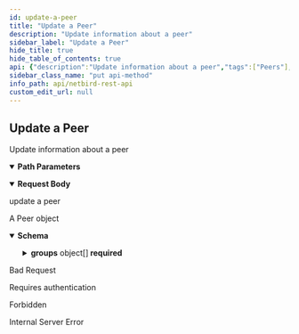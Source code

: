 ```yaml
---
id: update-a-peer
title: "Update a Peer"
description: "Update information about a peer"
sidebar_label: "Update a Peer"
hide_title: true
hide_table_of_contents: true
api: {"description":"Update information about a peer","tags":["Peers"],"security":[{"BearerAuth":[]},{"TokenAuth":[]}],"parameters":[{"in":"path","name":"peerId","required":true,"schema":{"type":"string"},"description":"The unique identifier of a peer"}],"requestBody":{"description":"update a peer","content":{"application/json":{"schema":{"type":"object","properties":{"name":{"type":"string"},"ssh_enabled":{"type":"boolean"},"login_expiration_enabled":{"type":"boolean"}},"required":["name","ssh_enabled","login_expiration_enabled"]}}}},"responses":{"200":{"description":"A Peer object","content":{"application/json":{"schema":{"allOf":[{"type":"object","properties":{"id":{"description":"Peer ID","type":"string"},"name":{"description":"Peer's hostname","type":"string"}},"required":["id","name"],"title":"PeerMinimum"},{"type":"object","properties":{"ip":{"description":"Peer's IP address","type":"string"},"connected":{"description":"Peer to Management connection status","type":"boolean"},"last_seen":{"description":"Last time peer connected to Netbird's management service","type":"string","format":"date-time"},"os":{"description":"Peer's operating system and version","type":"string"},"version":{"description":"Peer's daemon or cli version","type":"string"},"groups":{"description":"Groups that the peer belongs to","type":"array","items":{"type":"object","properties":{"id":{"description":"Group ID","type":"string"},"name":{"description":"Group Name identifier","type":"string"},"peers_count":{"description":"Count of peers associated to the group","type":"integer"}},"required":["id","name","peers_count"],"title":"GroupMinimum"}},"ssh_enabled":{"description":"Indicates whether SSH server is enabled on this peer","type":"boolean"},"user_id":{"description":"User ID of the user that enrolled this peer","type":"string"},"hostname":{"description":"Hostname of the machine","type":"string"},"ui_version":{"description":"Peer's desktop UI version","type":"string"},"dns_label":{"description":"Peer's DNS label is the parsed peer name for domain resolution. It is used to form an FQDN by appending the account's domain to the peer label. e.g. peer-dns-label.netbird.cloud","type":"string"},"login_expiration_enabled":{"description":"Indicates whether peer login expiration has been enabled or not","type":"boolean"},"login_expired":{"description":"Indicates whether peer's login expired or not","type":"boolean"},"last_login":{"description":"Last time this peer performed log in (authentication). E.g., user authenticated.","type":"string","format":"date-time"}},"required":["ip","connected","last_seen","os","version","groups","ssh_enabled","hostname","dns_label","login_expiration_enabled","login_expired","last_login"]}],"title":"Peer"}}}},"400":{"description":"Bad Request","content":{}},"401":{"description":"Requires authentication","content":{}},"403":{"description":"Forbidden","content":{}},"500":{"description":"Internal Server Error","content":{}}},"method":"put","path":"/api/peers/{peerId}","servers":[{"url":"https://netbird.io","description":"Default server"}],"securitySchemes":{"BearerAuth":{"type":"http","scheme":"bearer","bearerFormat":"JWT"},"TokenAuth":{"type":"apiKey","in":"header","name":"Authorization","description":"Prefix the value with \\\"Token\\\" to indicate the custom authorization type"}},"jsonRequestBodyExample":{"name":"string","ssh_enabled":true,"login_expiration_enabled":true},"info":{"title":"NetBird REST API","description":"API to manipulate groups, rules, policies and retrieve information about peers and users","version":"0.0.1"},"postman":{"name":"Update a Peer","description":{"content":"Update information about a peer","type":"text/plain"},"url":{"path":["api","peers",":peerId"],"host":["{{baseUrl}}"],"query":[],"variable":[{"disabled":false,"description":{"content":"(Required) The unique identifier of a peer","type":"text/plain"},"type":"any","value":"","key":"peerId"}]},"header":[{"key":"Content-Type","value":"application/json"},{"key":"Accept","value":"application/json"}],"method":"PUT","body":{"mode":"raw","raw":"\"\"","options":{"raw":{"language":"json"}}},"auth":{"type":"bearer","bearer":[{"type":"any","value":"<Bearer Token>","key":"token"}]}}}
sidebar_class_name: "put api-method"
info_path: api/netbird-rest-api
custom_edit_url: null
---
```



## Update a Peer



Update information about a peer

<details style={{"marginBottom":"1rem"}} data-collapsed={false} open={true}><summary style={{}}><strong>Path Parameters</strong></summary><div><ul><ParamsItem className={"paramsItem"} param={{"in":"path","name":"peerId","required":true,"schema":{"type":"string"},"description":"The unique identifier of a peer"}}></ParamsItem></ul></div></details><MimeTabs><TabItem label={"application/json"} value={"application/json-schema"}><details style={{}} data-collapsed={false} open={true}><summary style={{"textAlign":"left"}}><strong>Request Body</strong></summary><div style={{"textAlign":"left","marginLeft":"1rem"}}><div style={{"marginTop":"1rem","marginBottom":"1rem"}}>

update a peer

</div></div><ul style={{"marginLeft":"1rem"}}><SchemaItem collapsible={false} name={"name"} required={true} schemaName={"string"} qualifierMessage={undefined} schema={{"type":"string"}}></SchemaItem><SchemaItem collapsible={false} name={"ssh_enabled"} required={true} schemaName={"boolean"} qualifierMessage={undefined} schema={{"type":"boolean"}}></SchemaItem><SchemaItem collapsible={false} name={"login_expiration_enabled"} required={true} schemaName={"boolean"} qualifierMessage={undefined} schema={{"type":"boolean"}}></SchemaItem></ul></details></TabItem></MimeTabs><div><ApiTabs><TabItem label={"200"} value={"200"}><div>

A Peer object

</div><div><MimeTabs schemaType={"response"}><TabItem label={"application/json"} value={"application/json"}><SchemaTabs><TabItem label={"Schema"} value={"Schema"}><details style={{}} data-collapsed={false} open={true}><summary style={{"textAlign":"left"}}><strong>Schema</strong></summary><div style={{"textAlign":"left","marginLeft":"1rem"}}></div><ul style={{"marginLeft":"1rem"}}><SchemaItem collapsible={false} name={"id"} required={true} schemaName={"string"} qualifierMessage={undefined} schema={{"description":"Peer ID","type":"string"}}></SchemaItem><SchemaItem collapsible={false} name={"name"} required={true} schemaName={"string"} qualifierMessage={undefined} schema={{"description":"Peer's hostname","type":"string"}}></SchemaItem><SchemaItem collapsible={false} name={"ip"} required={true} schemaName={"string"} qualifierMessage={undefined} schema={{"description":"Peer's IP address","type":"string"}}></SchemaItem><SchemaItem collapsible={false} name={"connected"} required={true} schemaName={"boolean"} qualifierMessage={undefined} schema={{"description":"Peer to Management connection status","type":"boolean"}}></SchemaItem><SchemaItem collapsible={false} name={"last_seen"} required={true} schemaName={"date-time"} qualifierMessage={undefined} schema={{"description":"Last time peer connected to Netbird's management service","type":"string","format":"date-time"}}></SchemaItem><SchemaItem collapsible={false} name={"os"} required={true} schemaName={"string"} qualifierMessage={undefined} schema={{"description":"Peer's operating system and version","type":"string"}}></SchemaItem><SchemaItem collapsible={false} name={"version"} required={true} schemaName={"string"} qualifierMessage={undefined} schema={{"description":"Peer's daemon or cli version","type":"string"}}></SchemaItem><SchemaItem collapsible={true} className={"schemaItem"}><details style={{}}><summary style={{}}><strong>groups</strong><span style={{"opacity":"0.6"}}> object[]</span><strong style={{"fontSize":"var(--ifm-code-font-size)","color":"var(--openapi-required)"}}> required</strong></summary><div style={{"marginLeft":"1rem"}}><div style={{"marginTop":".5rem","marginBottom":".5rem"}}>

Groups that the peer belongs to

</div><li><div style={{"fontSize":"var(--ifm-code-font-size)","opacity":"0.6","marginLeft":"-.5rem","paddingBottom":".5rem"}}>Array [</div></li><SchemaItem collapsible={false} name={"id"} required={true} schemaName={"string"} qualifierMessage={undefined} schema={{"description":"Group ID","type":"string"}}></SchemaItem><SchemaItem collapsible={false} name={"name"} required={true} schemaName={"string"} qualifierMessage={undefined} schema={{"description":"Group Name identifier","type":"string"}}></SchemaItem><SchemaItem collapsible={false} name={"peers_count"} required={true} schemaName={"integer"} qualifierMessage={undefined} schema={{"description":"Count of peers associated to the group","type":"integer"}}></SchemaItem><li><div style={{"fontSize":"var(--ifm-code-font-size)","opacity":"0.6","marginLeft":"-.5rem"}}>]</div></li></div></details></SchemaItem><SchemaItem collapsible={false} name={"ssh_enabled"} required={true} schemaName={"boolean"} qualifierMessage={undefined} schema={{"description":"Indicates whether SSH server is enabled on this peer","type":"boolean"}}></SchemaItem><SchemaItem collapsible={false} name={"user_id"} required={false} schemaName={"string"} qualifierMessage={undefined} schema={{"description":"User ID of the user that enrolled this peer","type":"string"}}></SchemaItem><SchemaItem collapsible={false} name={"hostname"} required={true} schemaName={"string"} qualifierMessage={undefined} schema={{"description":"Hostname of the machine","type":"string"}}></SchemaItem><SchemaItem collapsible={false} name={"ui_version"} required={false} schemaName={"string"} qualifierMessage={undefined} schema={{"description":"Peer's desktop UI version","type":"string"}}></SchemaItem><SchemaItem collapsible={false} name={"dns_label"} required={true} schemaName={"string"} qualifierMessage={undefined} schema={{"description":"Peer's DNS label is the parsed peer name for domain resolution. It is used to form an FQDN by appending the account's domain to the peer label. e.g. peer-dns-label.netbird.cloud","type":"string"}}></SchemaItem><SchemaItem collapsible={false} name={"login_expiration_enabled"} required={true} schemaName={"boolean"} qualifierMessage={undefined} schema={{"description":"Indicates whether peer login expiration has been enabled or not","type":"boolean"}}></SchemaItem><SchemaItem collapsible={false} name={"login_expired"} required={true} schemaName={"boolean"} qualifierMessage={undefined} schema={{"description":"Indicates whether peer's login expired or not","type":"boolean"}}></SchemaItem><SchemaItem collapsible={false} name={"last_login"} required={true} schemaName={"date-time"} qualifierMessage={undefined} schema={{"description":"Last time this peer performed log in (authentication). E.g., user authenticated.","type":"string","format":"date-time"}}></SchemaItem></ul></details></TabItem><TabItem label={"Example (from schema)"} value={"Example (from schema)"}><ResponseSamples responseExample={"{\n  \"id\": \"string\",\n  \"name\": \"string\",\n  \"ip\": \"string\",\n  \"connected\": true,\n  \"last_seen\": \"2023-04-26T12:12:56.625Z\",\n  \"os\": \"string\",\n  \"version\": \"string\",\n  \"groups\": [\n    {\n      \"id\": \"string\",\n      \"name\": \"string\",\n      \"peers_count\": 0\n    }\n  ],\n  \"ssh_enabled\": true,\n  \"user_id\": \"string\",\n  \"hostname\": \"string\",\n  \"ui_version\": \"string\",\n  \"dns_label\": \"string\",\n  \"login_expiration_enabled\": true,\n  \"login_expired\": true,\n  \"last_login\": \"2023-04-26T12:12:56.625Z\"\n}"} language={"json"}></ResponseSamples></TabItem></SchemaTabs></TabItem></MimeTabs></div></TabItem><TabItem label={"400"} value={"400"}><div>

Bad Request

</div><div></div></TabItem><TabItem label={"401"} value={"401"}><div>

Requires authentication

</div><div></div></TabItem><TabItem label={"403"} value={"403"}><div>

Forbidden

</div><div></div></TabItem><TabItem label={"500"} value={"500"}><div>

Internal Server Error

</div><div></div></TabItem></ApiTabs></div>
      